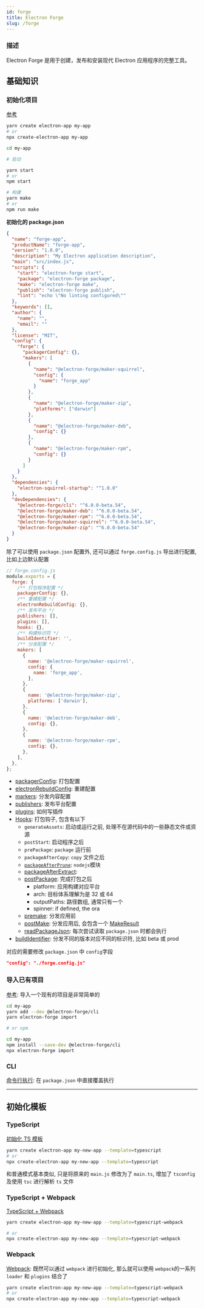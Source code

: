 ```yaml
---
id: forge
title: Electron Forge
slug: /forge
---
```


### 描述

Electron Forge 是用于创建，发布和安装现代 Electron 应用程序的完整工具。

## 基础知识

### 初始化项目

[参考](https://www.electronforge.io/)

```bash
yarn create electron-app my-app
# or
npx create-electron-app my-app

cd my-app

# 启动

yarn start
# or
npm start

# 构建
yarn make
# or
npm run make
```

**初始化的 package.json**

```json
{
  "name": "forge-app",
  "productName": "forge-app",
  "version": "1.0.0",
  "description": "My Electron application description",
  "main": "src/index.js",
  "scripts": {
    "start": "electron-forge start",
    "package": "electron-forge package",
    "make": "electron-forge make",
    "publish": "electron-forge publish",
    "lint": "echo \"No linting configured\""
  },
  "keywords": [],
  "author": {
    "name": "",
    "email": ""
  },
  "license": "MIT",
  "config": {
    "forge": {
      "packagerConfig": {},
      "makers": [
        {
          "name": "@electron-forge/maker-squirrel",
          "config": {
            "name": "forge_app"
          }
        },
        {
          "name": "@electron-forge/maker-zip",
          "platforms": ["darwin"]
        },
        {
          "name": "@electron-forge/maker-deb",
          "config": {}
        },
        {
          "name": "@electron-forge/maker-rpm",
          "config": {}
        }
      ]
    }
  },
  "dependencies": {
    "electron-squirrel-startup": "^1.0.0"
  },
  "devDependencies": {
    "@electron-forge/cli": "^6.0.0-beta.54",
    "@electron-forge/maker-deb": "^6.0.0-beta.54",
    "@electron-forge/maker-rpm": "^6.0.0-beta.54",
    "@electron-forge/maker-squirrel": "^6.0.0-beta.54",
    "@electron-forge/maker-zip": "^6.0.0-beta.54"
  }
}
```

除了可以使用 `package.json` 配置外, 还可以通过 `forge.config.js` 导出进行配置, 比如上边默认配置

```js
// forge.config.js
module.exports = {
  forge: {
    /** 打包程序配置 */
    packagerConfig: {},
    /** 重建配置 */
    electronRebuildConfig: {},
    /** 发布平台 */
    publishers: [],
    plugins: [],
    hooks: {},
    /** 构建标识符 */
    buildIdentifier: '',
    /** 分发配置 */
    makers: [
      {
        name: '@electron-forge/maker-squirrel',
        config: {
          name: 'forge_app',
        },
      },
      {
        name: '@electron-forge/maker-zip',
        platforms: ['darwin'],
      },
      {
        name: '@electron-forge/maker-deb',
        config: {},
      },
      {
        name: '@electron-forge/maker-rpm',
        config: {},
      },
    ],
  },
};
```

- [packagerConfig](https://electron.github.io/electron-packager/master/interfaces/electronpackager.options.html#dir): 打包配置
- [electronRebuildConfig](https://github.com/electron/electron-rebuild): 重建配置
- [markers](https://www.electronforge.io/config/makers): 分发内容配置
- [publishers](https://www.electronforge.io/config/publishers): 发布平台配置
- [plugins](https://www.electronforge.io/advanced/extending-electron-forge/writing-plugins): 如何写插件
- [Hooks](https://www.electronforge.io/configuration#hooks): 打包钩子, 包含有以下
  - `generateAssets`: 启动或运行之前, 处理不在源代码中的一些静态文件或资源
  - `postStart`: 启动程序之后
  - `prePackage`: `package` 运行前
  - `packageAfterCopy`: `copy` 文件之后
  - [`packageAfterPrune`](https://electron.github.io/electron-packager/master/interfaces/electronpackager.options.html#afterprune): `nodejs`模块
  - [packageAfterExtract](https://electron.github.io/electron-packager/master/interfaces/electronpackager.options.html#afterextract):
  - [postPackage](https://www.electronforge.io/configuration#postpackage): 完成打包之后
    - platform: 应用构建对应平台
    - arch: 目标体系理解为是 32 或 64
    - outputPaths: 路径数组, 通常只有一个
    - spinner: if defined, the ora
  - [premake](https://www.electronforge.io/configuration#postmake): 分发应用前
  - [postMake](https://www.electronforge.io/configuration#postmake): 分发应用后, 会包含一个 [MakeResult](https://js.electronforge.io/utils/types/interfaces/forgemakeresult)
  - [readPackageJson](https://www.electronforge.io/configuration#readpackagejson): 每次尝试读取 `package.json` 时都会执行
- [buildIdentifier](https://www.electronforge.io/configuration#build-identifier): 分发不同的版本对应不同的标识符, 比如 beta 或 prod

对应的需要修改 `package.json` 中 `config`字段

```json
"config": "./forge.config.js"
```

### 导入已有项目

[参考](https://www.electronforge.io/import-existing-project): 导入一个现有的项目是非常简单的

```bash
cd my-app
yarn add --dev @electron-forge/cli
yarn electron-forge import

# or npm

cd my-app
npm install --save-dev @electron-forge/cli
npx electron-forge import
```

### CLI

[命令行执行](https://www.electronforge.io/cli): 在 `package.json` 中直接覆盖执行

---

## 初始化模板

### TypeScript

[初始化 TS 模板](https://www.electronforge.io/templates/typescript-template)

```bash
yarn create electron-app my-new-app --template=typescript
# or
npx create-electron-app my-new-app --template=typescript
```

和普通模式基本类似, 只是将原来的 `main.js` 修改为了 `main.ts`, 增加了 `tsconfig` 及使用 `tsc` 进行解析 `ts` 文件

### TypeScript + Webpack

[TypeScript + Webpack](https://www.electronforge.io/templates/typescript-+-webpack-template)

```bash
yarn create electron-app my-new-app --template=typescript-webpack

# or
npx create-electron-app my-new-app --template=typescript-webpack
```

### Webpack

[Webpack](https://www.electronforge.io/templates/webpack-template): 既然可以通过 `webpack` 进行初始化, 那么就可以使用 `webpack`的一系列`loader` 和 `plugins` 结合了

```bash
yarn create electron-app my-new-app --template=typescript-webpack
# or
npx create-electron-app my-new-app --template=typescript-webpack
```
